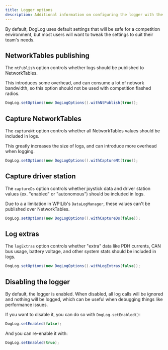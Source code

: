 ```yaml
---
title: Logger options
description: Additional information on configuring the logger with the DogLogOptions class.
---
```


By default, DogLog uses default settings that will be safe for a competition environment, but most users will want to tweak the settings to suit their team's needs.

## NetworkTables publishing

The `ntPublish` option controls whether logs should be published to NetworkTables.

This introduces some overhead, and can consume a lot of network bandwidth, so this option should not be used with competition flashed radios.

```java
DogLog.setOptions(new DogLogOptions().withNtPublish(true));
```

## Capture NetworkTables

The `captureNt` option controls whether all NetworkTables values should be included in logs.

This greatly increases the size of logs, and can introduce more overhead when logging.

```java
DogLog.setOptions(new DogLogOptions().withCaptureNt(true));
```

## Capture driver station

The `captureDs` option controls whether joystick data and driver station values (ex. "enabled" or "autonomous") should be included in logs.

Due to a a limitation in WPILib's `DataLogManager`, these values can't be published over NetworkTables.

```java
DogLog.setOptions(new DogLogOptions().withCaptureDs(false));
```

## Log extras

The `logExtras` option controls whether "extra" data like PDH currents, CAN bus usage, battery voltage, and other system stats should be included in logs.

```java
DogLog.setOptions(new DogLogOptions().withLogExtras(false));
```

## Disabling the logger

By default, the logger is enabled.
When disabled, all log calls will be ignored and nothing will be logged, which can be useful when debugging things like performance issues.

If you want to disable it, you can do so with `DogLog.setEnabled()`:

```java
DogLog.setEnabled(false);
```

And you can re-enable it with:

```java
DogLog.setEnabled(true);
```
